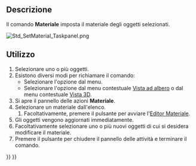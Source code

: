 <languages/>

{{Docnav/it
|[[Std_ToggleNavigation/it|Attiva/disattiva modalità modifica]]
|[[Std_SetAppearance/it|Aspetto]]
|[[Std_View_Menu/it|Std View Menu]]
|IconL=Std_ToggleNavigation.svg
|IconR=Std_SetAppearance.svg
|IconC=Freecad.svg
}}

{{GuiCommand/it
|Name=Std SetMaterial
|Name/it=Impostare il materiale
|MenuLocation=Visualizza → Materiale...
|Workbenches=[[Material_Workbench/it|Material]], [[Part_Workbench/it|Part]], [[PartDesign_Workbench/it|PartDesign]] and more
|Shortcut=
|Version=1.0
|SeeAlso=[[Std_SetAppearance/it|Aspetto]]
}}

<span id="Description"></span>
==Descrizione==

Il comando '''Materiale''' imposta il materiale degli oggetti selezionati.

[[Image:Std_SetMaterial_Taskpanel.png]]
{{Caption|Il pannello delle azioni Materiale}}

<span id="Usage"></span>
==Utilizzo==

# Selezionare uno o più oggetti.
# Esistono diversi modi per richiamare il comando:
#* Selezionare l'opzione {{MenuCommand|Visualizza → [[Image:Std_SetMaterial.svg|16px]] Materiale...}} dal menu.
#* Selezionare l'opzione {{MenuCommand|[[Image:Std_SetMaterial.svg|16px]] Materiale...}} dal menu contestuale [[Tree_view/it|Vista ad albero]] o dal menu contestuale [[3D_view/it|Vista 3D]].
# Si apre il pannello delle azioni '''Materiale'''.
# Selezionare un materiale dall'elenco.
## Facoltativamente, premere il pulsante {{Button|Avvia editor}} per avviare l'[[Material_Edit/it|Editor Materiale]].
# Gli oggetti vengono aggiornati immediatamente.
# Facoltativamente selezionare uno o più nuovi oggetti di cui si desidera modificare il materiale.
# Premere il pulsante {{Button|Chiudi}} per chiudere il pannello delle attività e terminare il comando.


{{Docnav/it
|[[Std_ToggleNavigation/it|Attiva/disattiva modalità modifica]]
|[[Std_SetAppearance/it|Aspetto]]
|[[Std_View_Menu/it|Std View Menu]]
|IconL=Std_ToggleNavigation.svg
|IconR=Std_SetAppearance.svg
|IconC=Freecad.svg
}}

{{Std_Base_navi{{#translation:}}}}
{{Userdocnavi{{#translation:}}}}